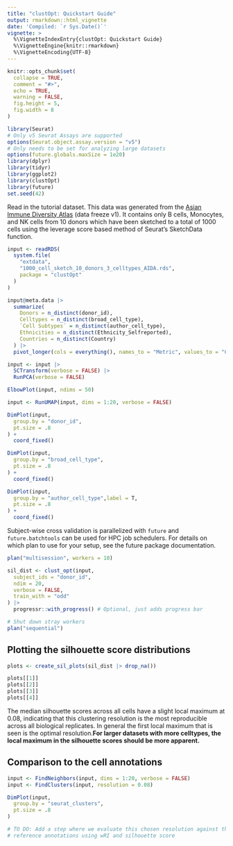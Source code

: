 ```yaml
---
title: "clustOpt: Quickstart Guide"
output: rmarkdown::html_vignette
date: 'Compiled: `r Sys.Date()`'
vignette: >
  %\VignetteIndexEntry{clustOpt: Quickstart Guide}
  %\VignetteEngine{knitr::rmarkdown}
  %\VignetteEncoding{UTF-8}
---
```


```r
knitr::opts_chunk$set(
  collapse = TRUE,
  comment = "#>",
  echo = TRUE,
  warning = FALSE,
  fig.height = 5,
  fig.width = 8
)
```

```r
library(Seurat)
# Only v5 Seurat Assays are supported
options(Seurat.object.assay.version = "v5")
# Only needs to be set for analyzing large datasets
options(future.globals.maxSize = 1e20)
library(dplyr)
library(tidyr)
library(ggplot2)
library(clustOpt)
library(future)
set.seed(42)
```

Read in the tutorial dataset. This data was generated from the [Asian Immune Diversity Atlas](https://doi.org/10.1101/2024.06.30.601119) (data freeze v1). It contains only B cells, Monocytes, and NK cells from 10 donors which have been sketched to a total of 1000 cells using the leverage score based method of Seurat's SketchData function.

```r
input <- readRDS(
  system.file(
    "extdata",
    "1000_cell_sketch_10_donors_3_celltypes_AIDA.rds",
    package = "clustOpt"
  )
)
```


```r
input@meta.data |>
  summarize(
    Donors = n_distinct(donor_id),
    Celltypes = n_distinct(broad_cell_type),
    `Cell Subtypes` = n_distinct(author_cell_type),
    Ethnicities = n_distinct(Ethnicity_Selfreported),
    Countries = n_distinct(Country)
  ) |>
  pivot_longer(cols = everything(), names_to = "Metric", values_to = "Count")
```


```r
input <- input |>
  SCTransform(verbose = FALSE) |>
  RunPCA(verbose = FALSE)
```

```r
ElbowPlot(input, ndims = 50)
```

```r
input <- RunUMAP(input, dims = 1:20, verbose = FALSE)

DimPlot(input,
  group.by = "donor_id",
  pt.size = .8
) +
  coord_fixed()
```

```r
DimPlot(input,
  group.by = "broad_cell_type",
  pt.size = .8
) +
  coord_fixed()
```

```r
DimPlot(input,
  group.by = "author_cell_type",label = T,
  pt.size = .8
) +
  coord_fixed()
```

Subject-wise cross validation is parallelized with `future` and `future.batchtools` can be used for HPC job schedulers. For details on which plan to use for your setup, see the future package documentation.

```r
plan("multisession", workers = 10)

sil_dist <- clust_opt(input,
  subject_ids = "donor_id",
  ndim = 20,
  verbose = FALSE,
  train_with = "odd"
) |>
  progressr::with_progress() # Optional, just adds progress bar

# Shut down stray workers
plan("sequential")
```

## Plotting the silhouette score distributions

```r
plots <- create_sil_plots(sil_dist |> drop_na())

plots[[1]]
plots[[2]]
plots[[3]]
plots[[4]]
```

The median silhouette scores across all cells have a slight local maximum at 0.08, indicating that this clustering resolution is the most reproducible across all biological replicates. In general the first local maximum that is seen is the optimal resolution.**For larger datasets with more celltypes, the local maximum in the silhouette scores should be more apparent.**

## Comparison to the cell annotations

```r
input <- FindNeighbors(input, dims = 1:20, verbose = FALSE)
input <- FindClusters(input, resolution = 0.08)

DimPlot(input,
  group.by = "seurat_clusters",
  pt.size = .8
)
```




```r
# TO DO: Add a step where we evaluate this chosen resolution against the
# reference annotations using wRI and silhouette score
```

